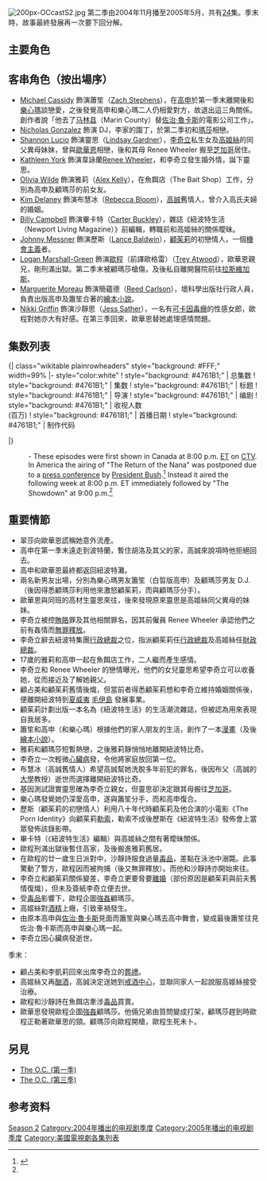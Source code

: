 {{Link style|time=2015-12-11T07:27:32+00:00}}
{{Refimprove |time=2008-02-11T12:24:44+00:00 }}
{{noteTA
|T=zh-hans:橘郡风云 (第二季);zh-cn:橘郡风云 (第二季);zh-hk:The O.C. (第二季);zh-tw:玩酷世代 (第二季);
|G1=Show
|1=zh-hans:奥兰治县;zh-hk:橙縣;zh-tw:橘郡;
|2=zh-cn:橘郡风云; zh-hk:The O.C.; zh-tw:玩酷世代
|3=zh-hk:歐華恩; zh-cn:莱恩·艾德伍; zh-tw:萊恩·艾德伍;
|4=zh-hk:高申; zh-cn:塞斯·科恩; zh-tw:塞斯·科恩;
|5=zh-hk:顧瑪莎; zh-cn:玛莎·库柏; zh-tw:瑪莎·庫柏;
|6=zh-hk:樂心瑪; zh-cn:莎玛·罗伯茨; zh-tw:莎瑪·羅伯茨;
|7=zh-tw:桑迪·科恩; zh-cn:桑迪·科恩; zh-hk:高誠;
|8=zh-tw:基爾斯騰·科恩; zh-cn:基尔斯腾·科恩; zh-hk:高姬絲;
|9=zh-tw:凱萊布·尼科爾; zh-cn:凯莱布·尼科尔; zh-hk:李奇立;
|10=zh-tw:茱莉·庫柏; zh-cn:茱莉·库柏; zh-hk:顧茱莉;
|11=zh-hk:顧琪麗; zh-cn:凯特琳·库柏; zh-tw:凱特琳·庫柏;
|12=zh-tw:吉米·庫柏; zh-cn:吉米·库柏; zh-hk:顧占美;
|13=zh-tw:黛恩·艾德伍; zh-cn:黛恩·艾德伍; zh-hk:歐黛;
|14=zh-tw:特雷·艾德伍; zh-cn:特雷·艾德伍; zh-hk:歐程;
|17=zh-hk:胡洛; zh-tw:盧克·華德; zh-cn:卢克·华德;}}
{{Infobox television season
| show_name = [[橘郡风云|橘郡风云]]
| season_name = 《橘郡风云》第二季
| eng_name = {{lang|en|''The O.C.'' (season 2)}}
| bgcolour = #006DB0
| fgcolour = #ffffff
| image = [[File:The_O.C._Season_2_DVD_Cover.jpg|200px]]
| caption = DVD 封面
| dvd_release_date = 2005年8月23日
| country = {{USA}}
| network = [[福克斯廣播公司|福克斯廣播公司]]
| first_aired = {{Start date|2004|11|4}}
| last_aired = {{End date|2005|5|19}}
| num_episodes = [[List_of_The_O.C._episodes|24]]
| prev_season = [[The_O.C._(第一季)|第一季]]
| next_season = [[The_O.C._(第三季)|第三季]]
}}
[[File:200px-OCcastS2.jpg|thumb]] 
第二季由2004年11月播至2005年5月，共有[[24|24]]集。季末時，故事最終發展再一次要下回分解。

== 主要角色 ==
{{main|橘郡风云}}

== 客串角色（按出場序） ==
* [[:en:Michael_Cassidy_(actor)|Michael Cassidy]] 飾演蕭笙（[[:en:Zach_Stephens|Zach Stephens]]），在[[高申|高申]]於第一季末離開後和[[樂心瑪|樂心瑪]]談戀愛，之後發覺高申和樂心瑪二人仍相愛對方，故退出這三角關係。創作者說「他去了[[马林县_(加利福尼亚州)|马林县]]（Marin County）替[[佐治·魯卡斯|佐治·魯卡斯]]的電影公司工作」。
* [[:en:Nicholas_Gonzalez|Nicholas Gonzalez]] 飾演 DJ，李家的園丁，於第二季初和[[顧瑪莎|瑪莎]]相戀。
* [[:en:Shannon_Lucio|Shannon Lucio]] 飾演靈思（[[:en:Lindsay_Gardner|Lindsay Gardner]]），[[李奇立|李奇立]]私生女及[[高姬絲|高姬絲]]的同父異母妹妹，曾與[[歐華恩|歐華恩]]相戀，後和其母 Renee Wheeler 搬至[[芝加哥|芝加哥]]居住。
* [[:en:Kathleen_York|Kathleen York]] 飾演韋詠蘭[[:en:Renee_Wheeler|Renee Wheeler]]，和李奇立發生婚外情，誕下靈思。
* [[:en:Olivia_Wilde|Olivia Wilde]] 飾演雅莉（[[:en:Alex_Kelly|Alex Kelly]]），在魚餌店（The Bait Shop）工作，分別為高申及顧瑪莎的前女友。
* [[:en:Kim_Delaney|Kim Delaney]] 飾演布慧冰（[[:en:Rebecca_Bloom|Rebecca Bloom]]），[[高誠|高誠]]舊情人，曾介入高氏夫婦的婚姻。
* [[:en:Billy_Campbell|Billy Campbell]] 飾演畢卡特（[[:en:Carter_Buckley|Carter Buckley]]），雜誌《紐波特生活（Newport Living Magazine）》前編輯，轉職前和高姬絲的關係曖昧。
* [[:en:Johnny_Messner|Johnny Messner]] 飾演歷斯（[[:en:Lance_Baldwin|Lance Baldwin]]），[[顧茱莉|顧茱莉]]的初戀情人，一個[[機會主義|機會主義]]者。
* [[:en:Logan_Marshall-Green|Logan Marshall-Green]] 飾演[[歐程|歐程]]（前譯歐格雷）（[[:en:Trey_Atwood|Trey Atwood]]），歐華恩親兄，剛刑滿出獄。第二季末被顧瑪莎槍傷，及後私自離開醫院前往[[拉斯維加斯|拉斯維加斯]]。
* [[:en:Marguerite_Moreau|Marguerite Moreau]] 飾演簡蘊德（[[:en:Reed_Carlson|Reed Carlson]]），壞科學出版社行政人員，負責出版高申及簫笙合著的[[繪本小說|繪本小說]]。
* [[:en:Nikki_Griffin|Nikki Griffin]] 飾演沙靜思（[[:en:Jess_Sather|Jess Sather]]），一名有[[可卡因|可卡因]][[毒癮|毒癮]]的性感女郎，歐程對她亦大有好感。在第三季回來，歐華恩替她處理感情問題。
== 集数列表 ==
{{See also|橘郡风云集数列表}}
<onlyinclude>{| class="wikitable plainrowheaders" style="background: #FFF;" width=99%
|- style="color:white"
! style="background: #4761B1;" | 总集数
! style="background: #4761B1;" | 集数
! style="background: #4761B1;" | 标题
! style="background: #4761B1;" | 导演
! style="background: #4761B1;" | 编剧
! style="background: #4761B1;" | 收视人数<br />(百万)
! style="background: #4761B1;" | 首播日期
! style="background: #4761B1;" | 制作代码

{{Episode list/sublist|橘郡風雲 (第二季)

 |EpisodeNumber=28
 |EpisodeNumber2=1
 |Title=The Distance
 |OriginalAirDate={{Start date|2004|11|4}}
 |WrittenBy=[[Josh_Schwartz|Josh Schwartz]]
 |DirectedBy=[[Ian_Toynton|Ian Toynton]]
 |Aux3=8.56<ref>{{cite web|publisher=[[American_Broadcasting_Company|ABC]] Medianet|date=November 9, 2004|url=http://abcmedianet.com/web/dnr/dispDNR.aspx?id=110904_04|title=Weekly Program Rankings Report|accessdate=July 30, 2008|archive-date=2014-08-11|archive-url=https://web.archive.org/web/20140811081825/http://abcmedianet.com/web/dnr/dispDNR.aspx?id=110904_04|dead-url=no}}</ref>
 |ProdCode=2T5101
 |ShortSummary=
 |LineColor=4761B1
}}
{{Episode list/sublist|橘郡風雲 (第二季)

 |EpisodeNumber=29
 |EpisodeNumber2=2
 |Title=The Way We Were
 |OriginalAirDate={{Start date|2004|11|11}}
 |WrittenBy=[[Allan_Heinberg|Allan Heinberg]]
 |DirectedBy=[[Michael_Lange|Michael Lange]]
 |Aux3=8.08<ref>{{cite web|publisher=[[American_Broadcasting_Company|ABC]] Medianet|date=November 16, 2004|url=http://abcmedianet.com/web/dnr/dispDNR.aspx?id=111604_05|title=Weekly Program Rankings Report|accessdate=July 30, 2008|archive-date=2014-10-10|archive-url=https://web.archive.org/web/20141010224559/http://abcmedianet.com/web/dnr/dispDNR.aspx?id=111604_05|dead-url=no}}</ref>
 |ProdCode=2T5102
 |ShortSummary=
 |LineColor=4761B1
}}
{{Episode list/sublist|橘郡風雲 (第二季)

 |EpisodeNumber=30
 |EpisodeNumber2=3
 |Title=The New Kids on the Block
 |OriginalAirDate={{Start date|2004|11|18}}
 |WrittenBy=[[Stephanie_Savage|Stephanie Savage]]
 |DirectedBy=[[Lev_L._Spiro|Lev L. Spiro]]
 |Aux3=7.42<ref>{{cite web|publisher=[[American_Broadcasting_Company|ABC]] Medianet|date=November 23, 2004|url=http://abcmedianet.com/web/dnr/dispDNR.aspx?id=112304_07|title=Weekly Program Rankings Report|accessdate=July 30, 2008|archive-date=2008-12-21|archive-url=https://web.archive.org/web/20081221172650/http://abcmedianet.com/web/dnr/dispDNR.aspx?id=112304_07|dead-url=no}}</ref>
 |ProdCode=2T5103
 |ShortSummary=
 |LineColor=4761B1
}}
{{Episode list/sublist|橘郡風雲 (第二季)

 |EpisodeNumber=31
 |EpisodeNumber2=4
 |Title=The New Era
 |OriginalAirDate={{Start date|2004|12|2}}
 |WrittenBy=[[J._J._Philbin|J. J. Philbin]]
 |DirectedBy=[[Michael_Fresco|Michael Fresco]]
 |ProdCode=2T5104
 |Aux3=6.51<ref>{{cite web|publisher=[[American_Broadcasting_Company|ABC]] Medianet|date=December 7, 2004|url=http://abcmedianet.com/web/dnr/dispDNR.aspx?id=120704_05|title=Weekly Program Rankings Report|accessdate=July 30, 2008|archive-date=2008-12-21|archive-url=https://web.archive.org/web/20081221172700/http://abcmedianet.com/web/dnr/dispDNR.aspx?id=120704_05|dead-url=no}}</ref>
 |ShortSummary=
 |LineColor=4761B1
}}
{{Episode list/sublist|橘郡風雲 (第二季)

 |EpisodeNumber=32
 |EpisodeNumber2=5
 |Title=The SnO.C.
 |OriginalAirDate={{Start date|2004|12|9}}
 |WrittenBy=[[John_Stephens_(writer)|John Stephens]]
 |DirectedBy=[[Ian_Toynton|Ian Toynton]]
 |Aux3=6.36<ref>{{cite web|publisher=[[American_Broadcasting_Company|ABC]] Medianet|date=December 14, 2004|url=http://abcmedianet.com/web/dnr/dispDNR.aspx?id=121404_08|title=Weekly Program Rankings Report|accessdate=July 30, 2008|archive-date=2008-12-21|archive-url=https://web.archive.org/web/20081221204028/http://abcmedianet.com/web/dnr/dispDNR.aspx?id=121404_08|dead-url=no}}</ref>
 |ProdCode=2T5105
 |ShortSummary=
 |LineColor=4761B1
}}
{{Episode list/sublist|橘郡風雲 (第二季)

 |EpisodeNumber=33
 |EpisodeNumber2=6
 |Title=The Chrismukkah That Almost Wasn't
 |OriginalAirDate={{Start date|2004|12|16}}
 |WrittenBy=[[Josh_Schwartz|Josh Schwartz]]
 |DirectedBy=[[Tony_Wharmby|Tony Wharmby]]
 |ProdCode=2T5106
 |Aux3=6.36<ref>{{cite web|publisher=[[American_Broadcasting_Company|ABC]] Medianet|date=December 21, 2004|url=http://abcmedianet.com/web/dnr/dispDNR.aspx?id=122104_05|title=Weekly Program Rankings Report|accessdate=July 30, 2008|archive-url=https://web.archive.org/web/20081221201421/http://abcmedianet.com/web/dnr/dispDNR.aspx?id=122104_05|archive-date=2008-12-21|dead-url=yes}}</ref>
 |ShortSummary=
 |LineColor=4761B1
}}
{{Episode list/sublist|橘郡風雲 (第二季)

 |EpisodeNumber=34
 |EpisodeNumber2=7
 |Title=The Family Ties
 |OriginalAirDate={{Start date|2005|1|6}}
 |WrittenBy=[[Drew_Greenberg|Drew Greenberg]] & [[Josh_Schwartz|Josh Schwartz]]
 |DirectedBy=[[Lesli_Glatter|Lesli Glatter]]
 |Aux3=7.95<ref>{{cite web|publisher=[[American_Broadcasting_Company|ABC]] Medianet|date=January 11, 2005|url=http://abcmedianet.com/web/dnr/dispDNR.aspx?id=011105_11|title=Weekly Program Rankings Report|accessdate=July 30, 2008|archive-date=2010-05-27|archive-url=https://web.archive.org/web/20100527235158/http://abcmedianet.com/web/dnr/dispDNR.aspx?id=011105_11|dead-url=no}}</ref>
 |ProdCode=2T5107
 |ShortSummary=
 |LineColor=4761B1
}}
{{Episode list/sublist|橘郡風雲 (第二季)

 |EpisodeNumber=35
 |EpisodeNumber2=8
 |Title=The Power of Love
 |OriginalAirDate={{Start date|2005|1|13}}
 |WrittenBy=[[John_Stephens_(writer)|John Stephens]]
 |DirectedBy=[[Michael_Lange|Michael Lange]]
 |Aux3=7.86<ref>{{cite web|publisher=[[American_Broadcasting_Company|ABC]] Medianet|date=January 19, 2005|url=http://abcmedianet.com/web/dnr/dispDNR.aspx?id=011905_07|title=Weekly Program Rankings Report|accessdate=July 30, 2008|archive-date=2008-12-21|archive-url=https://web.archive.org/web/20081221170915/http://abcmedianet.com/web/dnr/dispDNR.aspx?id=011905_07|dead-url=no}}</ref>
 |ProdCode=2T5108
 |ShortSummary=
 |LineColor=4761B1
}}
{{Episode list/sublist|橘郡風雲 (第二季)

 |EpisodeNumber=36
 |EpisodeNumber2=9
 |Title=The Ex-Factor
 |OriginalAirDate={{Start date|2005|1|20}}
 |WrittenBy=[[J._J._Philbin|J. J. Philbin]]
 |DirectedBy=[[Michael_Fresco|Michael Fresco]]
 |Aux3=8.20<ref>{{cite web|publisher=[[American_Broadcasting_Company|ABC]] Medianet|date=January 25, 2005|url=http://abcmedianet.com/web/dnr/dispDNR.aspx?id=012505_07|title=Weekly Program Rankings Report|accessdate=July 30, 2008|archive-date=2009-02-23|archive-url=https://web.archive.org/web/20090223074154/http://abcmedianet.com/web/dnr/dispDNR.aspx?id=012505_07|dead-url=no}}</ref>
 |ProdCode=2T5109
 |ShortSummary=
 |LineColor=4761B1
}}
{{Episode list/sublist|橘郡風雲 (第二季)

 |EpisodeNumber=37
 |EpisodeNumber2=10
 |Title=The Accomplice
 |OriginalAirDate={{Start date|2005|1|27}}
 |WrittenBy=[[Allan_Heinberg|Allan Heinberg]]
 |DirectedBy=[[Ian_Toynton|Ian Toynton]]
 |Aux3=8.41<ref>{{cite web|publisher=[[American_Broadcasting_Company|ABC]] Medianet|date=February 1, 2005|url=http://abcmedianet.com/web/dnr/dispDNR.aspx?id=020105_07|title=Weekly Program Rankings Report|accessdate=July 30, 2008|archive-url=https://web.archive.org/web/20081221202428/http://abcmedianet.com/web/dnr/dispDNR.aspx?id=020105_07|archive-date=2008-12-21|dead-url=yes}}</ref>
 |ProdCode=2T5110
 |ShortSummary=
 |LineColor=4761B1
}}
{{Episode list/sublist|橘郡風雲 (第二季)

 |EpisodeNumber=38
 |EpisodeNumber2=11
 |Title=The Second Chance
 |OriginalAirDate={{Start date|2005|2|3}}
 |WrittenBy=[[Drew_Greenberg|Drew Greenberg]] & [[Josh_Schwartz|Josh Schwartz]]
 |DirectedBy=[[Tony_Wharmby|Tony Wharmby]]
 |Aux3=7.25<ref>{{cite web|publisher=[[American_Broadcasting_Company|ABC]] Medianet|date=February 8, 2005|url=http://abcmedianet.com/web/dnr/dispDNR.aspx?id=020805_08|title=Weekly Program Rankings Report|accessdate=July 30, 2008|archive-date=2008-12-21|archive-url=https://web.archive.org/web/20081221202433/http://abcmedianet.com/web/dnr/dispDNR.aspx?id=020805_08|dead-url=no}}</ref>
 |ProdCode=2T5111
 |ShortSummary=
 |LineColor=4761B1
}}
{{Episode list/sublist|橘郡風雲 (第二季)

 |EpisodeNumber=39
 |EpisodeNumber2=12
 |Title=The Lonely Hearts Club
 |OriginalAirDate={{Start date|2005|2|10}}
 |WrittenBy=[[J._J._Philbin|J. J. Philbin]]
 |DirectedBy=[[Ian_Toynton|Ian Toynton]]
 |Aux3=8.15<ref>{{cite web|publisher=[[American_Broadcasting_Company|ABC]] Medianet|date=February 15, 2005|url=http://abcmedianet.com/web/dnr/dispDNR.aspx?id=021505_06|title=Weekly Program Rankings Report|accessdate=July 30, 2008|archive-date=2008-12-21|archive-url=https://web.archive.org/web/20081221171937/http://abcmedianet.com/web/dnr/dispDNR.aspx?id=021505_06|dead-url=no}}</ref>
 |ProdCode=2T5112
 |ShortSummary=
 |LineColor=4761B1
}}
{{Episode list/sublist|橘郡風雲 (第二季)

 |EpisodeNumber=40
 |EpisodeNumber2=13
 |Title=The Test
 |OriginalAirDate={{Start date|2005|2|17}}
 |WrittenBy=[[John_Stephens_(writer)|John Stephens]]
 |DirectedBy=[[Michael_Lange|Michael Lange]]
 |Aux3=7.80<ref>{{cite web|publisher=[[American_Broadcasting_Company|ABC]] Medianet|date=February 23, 2005|url=http://abcmedianet.com/web/dnr/dispDNR.aspx?id=022305_08|title=Weekly Program Rankings Report|accessdate=July 30, 2008|archive-url=https://web.archive.org/web/20100528010045/http://abcmedianet.com/web/dnr/dispDNR.aspx?id=022305_08|archive-date=2010-05-28|dead-url=yes}}</ref>
 |ProdCode=2T5113
 |ShortSummary=
 |LineColor=4761B1
}}
{{Episode list/sublist|橘郡風雲 (第二季)

 |EpisodeNumber=41
 |EpisodeNumber2=14
 |Title=The Rainy Day Women
 |OriginalAirDate={{Start date|2005|2|24}}
 |WrittenBy=[[Josh_Schwartz|Josh Schwartz]]
 |DirectedBy=[[Michael_Fresco|Michael Fresco]]
 |Aux3=7.23<ref>{{cite web|publisher=[[American_Broadcasting_Company|ABC]] Medianet|date=March 1, 2005|url=http://abcmedianet.com/web/dnr/dispDNR.aspx?id=030105_08|title=Weekly Program Rankings Report|accessdate=July 30, 2008|archive-date=2008-12-21|archive-url=https://web.archive.org/web/20081221201254/http://abcmedianet.com/web/dnr/dispDNR.aspx?id=030105_08|dead-url=no}}</ref>
 |ProdCode=2T5114
 |ShortSummary= 
 |LineColor=4761B1
}}
{{Episode list/sublist|橘郡風雲 (第二季)

 |EpisodeNumber=42
 |EpisodeNumber2=15
 |Title=The Mallpisode
 |OriginalAirDate={{Start date|2005|3|10}}
 |WrittenBy=[[Stephanie_Savage|Stephanie Savage]]
 |DirectedBy=[[Ian_Toynton|Ian Toynton]]
 |Aux3=7.66<ref>{{cite web|publisher=[[American_Broadcasting_Company|ABC]] Medianet|date=March 15, 2005|url=http://abcmedianet.com/web/dnr/dispDNR.aspx?id=031505_04|title=Weekly Program Rankings Report|accessdate=October 11, 2010|archive-date=2012-09-06|archive-url=https://www.webcitation.org/6ATk7HhD5?url=http://abcmedianet.com/web/dnr/dispDNR.aspx?id=031505_04|dead-url=no}}</ref>
 |ProdCode=2T5115
 |ShortSummary=
 |LineColor=4761B1
}}
{{Episode list/sublist|橘郡風雲 (第二季)

 |EpisodeNumber=43
 |EpisodeNumber2=16
 |Title=The Blaze of Glory
 |OriginalAirDate={{Start date|2005|3|17}}
 |WrittenBy=[[Mike_Kelley_(writer)|Mike Kelley]]
 |DirectedBy=[[Robert_Duncan_McNeill|Robert Duncan McNeill]]
 |Aux3=7.55<ref>{{cite web|publisher=[[American_Broadcasting_Company|ABC]] Medianet|date=March 22, 2005|url=http://abcmedianet.com/web/dnr/dispDNR.aspx?id=032205_05|title=Weekly Program Rankings Report|accessdate=July 30, 2008|archive-url=https://web.archive.org/web/20081221171944/http://abcmedianet.com/web/dnr/dispDNR.aspx?id=032205_05|archive-date=2008-12-21|dead-url=yes}}</ref>
 |ProdCode=2T5116
 |ShortSummary=
 |LineColor=4761B1
}}
{{Episode list/sublist|橘郡風雲 (第二季)
 |EpisodeNumber=44
 |EpisodeNumber2=17
 |Title=The Brothers Grim
 |OriginalAirDate={{Start date|2005|3|24}}
 |WrittenBy=[[J._J._Philbin|J. J. Philbin]]
 |DirectedBy=[[Michael_Lange|Michael Lange]]
 |Aux3=8.60<ref>{{cite web|publisher=[[American_Broadcasting_Company|ABC]] Medianet|date=March 29, 2005|url=http://abcmedianet.com/web/dnr/dispDNR.aspx?id=032905_05|title=Weekly Program Rankings Report|accessdate=July 30, 2008|archive-date=2008-12-21|archive-url=https://web.archive.org/web/20081221202459/http://abcmedianet.com/web/dnr/dispDNR.aspx?id=032905_05|dead-url=no}}</ref>
 |ProdCode=2T5117
 |ShortSummary=
 |LineColor=4761B1
}}
{{Episode list/sublist|橘郡風雲 (第二季)

 |EpisodeNumber=45
 |EpisodeNumber2=18
 |Title=The Risky Business
 |OriginalAirDate={{Start date|2005|4|7}}
 |WrittenBy=[[Cory_Martin|Cory Martin]]
 |DirectedBy=[[Norman_Buckley|Norman Buckley]]
 |Aux3=6.80<ref>{{cite web|publisher=[[American_Broadcasting_Company|ABC]] Medianet|date=April 12, 2005|url=http://abcmedianet.com/web/dnr/dispDNR.aspx?id=041205_05|title=Weekly Program Rankings Report|accessdate=July 30, 2008|archive-url=https://web.archive.org/web/20081221203540/http://abcmedianet.com/web/dnr/dispDNR.aspx?id=041205_05|archive-date=2008-12-21|dead-url=yes}}</ref>
 |ProdCode=2T5118
 |ShortSummary=
 |LineColor=4761B1
}}
{{Episode list/sublist|橘郡風雲 (第二季)

 |EpisodeNumber=46
 |EpisodeNumber2=19
 |Title=The Rager
 |OriginalAirDate={{Start date|2005|4|14}}
 |WrittenBy=[[John_Stephens_(writer)|John Stephens]]
 |DirectedBy=[[Tony_Wharmby|Tony Wharmby]]
 |Aux3=7.05<ref>{{cite web|publisher=[[American_Broadcasting_Company|ABC]] Medianet|date=April 19, 2005|url=http://abcmedianet.com/web/dnr/dispDNR.aspx?id=041905_04|title=Weekly Program Rankings Report|accessdate=July 30, 2008|archive-date=2008-12-21|archive-url=https://web.archive.org/web/20081221201416/http://abcmedianet.com/web/dnr/dispDNR.aspx?id=041905_04|dead-url=no}}</ref>
 |ProdCode=2T5119
 |ShortSummary=
 |LineColor=4761B1
}}
{{Episode list/sublist|橘郡風雲 (第二季)

 |EpisodeNumber=47
 |EpisodeNumber2=20
 |Title=The O.C. Confidential
 |OriginalAirDate={{Start date|2005|4|21}}
 |WrittenBy=[[Mike_Kelley_(writer)|Mike Kelley]]
 |DirectedBy=[[Tony_Wharmby|Tony Wharmby]]
 |Aux3=7.05<ref>{{cite web|publisher=[[American_Broadcasting_Company|ABC]] Medianet|date=April 26, 2005|url=http://abcmedianet.com/web/dnr/dispDNR.aspx?id=042605_07|title=Weekly Program Rankings Report|accessdate=July 30, 2008|archive-url=https://web.archive.org/web/20081221202507/http://abcmedianet.com/web/dnr/dispDNR.aspx?id=042605_07|archive-date=2008-12-21|dead-url=yes}}</ref>
 |ProdCode=2T5120
 |ShortSummary=
 |LineColor=4761B1
}}
{{Episode list/sublist|橘郡風雲 (第二季)

 |EpisodeNumber=48
 |EpisodeNumber2=21
 |Title=The Return of the Nana
 |OriginalAirDate={{Start date|2005|4|28}}{{Ref|Note *|*}}
 |WrittenBy=[[Josh_Schwartz|Josh Schwartz]]
 |DirectedBy=[[Ian_Toynton|Ian Toynton]]
 |Aux3=6.77<ref name="21+22">{{cite web|publisher=[[American_Broadcasting_Company|ABC]] Medianet|date=May 10, 2005|url=http://abcmedianet.com/web/dnr/dispDNR.aspx?id=051005_08|title=Weekly Program Rankings Report|accessdate=July 30, 2008|archive-date=2008-12-21|archive-url=https://web.archive.org/web/20081221172618/http://abcmedianet.com/web/dnr/dispDNR.aspx?id=051005_08|dead-url=no}}</ref>
 |ProdCode=2T5121
 |ShortSummary=
 |LineColor=4761B1
}}
{{Episode list/sublist|橘郡風雲 (第二季)

 |EpisodeNumber=49
 |EpisodeNumber2=22
 |Title=The Showdown
 |OriginalAirDate={{Start date|2005|5|5}}{{Ref|Note *|*|noid=noid}}
 |WrittenBy=[[John_Stephens_(writer)|John Stephens]]
 |DirectedBy=[[Michael_Fresco|Michael Fresco]]
 |Aux3=7.20<ref name="21+22"/>
 |ProdCode=2T5122
 |ShortSummary=
 |LineColor=4761B1
}}
{{Episode list/sublist|橘郡風雲 (第二季)

 |EpisodeNumber=50
 |EpisodeNumber2=23
 |Title=The O.Sea
 |OriginalAirDate={{Start date|2005|5|12}}
 |WrittenBy=[[J._J._Philbin|J. J. Philbin]]
 |DirectedBy=[[Michael_Lange|Michael Lange]]
 |Aux3=6.12<ref>{{cite web|publisher=[[American_Broadcasting_Company|ABC]] Medianet|date=May 17, 2005|url=http://abcmedianet.com/web/dnr/dispDNR.aspx?id=051705_04|title=Weekly Program Rankings Report|accessdate=July 30, 2008|archive-date=2008-12-21|archive-url=https://web.archive.org/web/20081221203557/http://abcmedianet.com/web/dnr/dispDNR.aspx?id=051705_04|dead-url=no}}</ref>
 |ProdCode=2T5123
 |ShortSummary=
 |LineColor=4761B1
}}
{{Episode list/sublist|橘郡風雲 (第二季)

 |EpisodeNumber=51
 |EpisodeNumber2=24
 |Title=The Dearly Beloved
 |OriginalAirDate={{Start date|2005|5|19}}
 |WrittenBy=[[Josh_Schwartz|Josh Schwartz]]
 |DirectedBy=[[Ian_Toynton|Ian Toynton]]
 |Aux3=7.63<ref>{{cite web|publisher=[[American_Broadcasting_Company|ABC]] Medianet|date=May 24, 2005|url=http://abcmedianet.com/web/dnr/dispDNR.aspx?id=052405_04|title=Weekly Program Rankings Report|accessdate=July 30, 2008|archive-url=https://web.archive.org/web/20100528010345/http://abcmedianet.com/web/dnr/dispDNR.aspx?id=052405_04|archive-date=2010-05-28|dead-url=yes}}</ref>
 |ProdCode=2T5124
 |ShortSummary=
 |LineColor=4761B1
}}
|}</onlyinclude>
:{{Note|Note *|*}} - These episodes were first shown in Canada at 8:00 p.m. [[Eastern_Time_Zone|ET]] on [[CTV_Television_Network|CTV]]. In America the airing of "The Return of the Nana" was postponed due to a [[press_conference|press conference]] by [[George_W._Bush|President Bush]].<ref>{{cite web|url=http://www.ew.com/ew/article/0,,1058540,00.html|title=Double Trouble|last=Barrett|first=Annie|date=May 6, 2005|work=[[Entertainment_Weekly|Entertainment Weekly]]|publisher=[[Time_Inc.|Time Inc.]]|accessdate=August 10, 2008|archive-date=2008-12-22|archive-url=https://web.archive.org/web/20081222215008/http://www.ew.com/ew/article/0,,1058540,00.html|dead-url=yes}}</ref> Instead it aired the following week at 8:00 p.m. ET immediately followed by "The Showdown" at 9:00 p.m.<ref name="21+22"/>

== 重要情節 ==
* 翠莎向歐華恩謊稱她意外流產。
* 高申在第一季末遠走到波特蘭，暫住胡洛及其父的家，高誠來說項時他拒絕回去。
* 高申和歐華恩最終都返回紐波特灘。
* 兩名新男友出場，分別為樂心瑪男友簫笙（白晢版高申）及顧瑪莎男友 D.J.（後因得悉顧瑪莎利用他來激怒顧茱莉，而與顧瑪莎分手）。
* 歐華恩與同班的高材生靈思來往，後來發現原來靈思是高姬絲同父異母的妹妹。
* 李奇立被控[[賄賂|賄賂]]罪及其他相關罪名，因其前僱員 Renee Wheeler 承認他們之前有姦情而[[無罪釋放|無罪釋放]]。
* 李奇立辭去紐波特集團[[行政總裁|行政總裁]]之位，指派顧茱莉任[[行政總裁|行政總裁]]及高姬絲任[[財政總裁|財政總裁]]。
* 17歲的雅莉和高申一起在魚餌店工作，二人繼而產生感情。
* 李奇立和 Renee Wheeler 的戀情曝光，他們的女兒靈思希望李奇立可以收養她，從而接近及了解她親父。
* 顧占美和顧茱莉舊情後熾，但當前者得悉顧茱莉想和李奇立維持婚姻關係後，便離開紐波特到[[夏威夷|夏威夷]] [[:en:Maui|毛伊島]] 發展事業。
* 顧茱莉計劃出版一本名為《紐波特生活》的生活潮流雜誌，但被認為用來表現自我居多。
* 簫笙和高申（和樂心瑪）根據他們的家人朋友的生活，創作了一本[[漫畫|漫畫]]（及後[[繪本小說|繪本小說]]）。
* 雅莉和顧瑪莎短暫熱戀，之後雅莉靜悄悄地離開紐波特比奇。
* 李奇立一次輕微[[心臟病|心臟病]]發，令他將家庭放回第一位。
* 布慧冰（高誠舊情人）希望高誠幫她洗脫多年前犯的罪名，後因布父（高誠的[[大學|大學]]教授）逝世而選擇離開紐波特比奇。
* 基因測試證實靈思確為李奇立親女，但靈思卻決定跟其母搬往[[芝加哥|芝加哥]]。
* 樂心瑪發覺她仍深愛高申，遂與簫笙分手，而和高申復合。
* 歷斯（顧茱莉的初戀情人）利用八十年代時顧茱莉及他合演的小電影《The Porn Identity》向顧茱莉[[勒索|勒索]]，勒索不成後歷斯在《紐波特生活》發佈會上當眾發佈該錄影帶。
* 畢卡特（《紐波特生活》編輯）與高姬絲之間有著曖昧關係。
* 歐程刑滿出獄後暫住高家，及後搬進雅莉舊居。
* 在歐程的廿一歲生日派對中，沙靜詩服食過量[[毒品|毒品]]，差點在泳池中溺斃。此事驚動了警方，歐程因而被拘捕（後又無罪釋放）。而他和沙靜詩亦開始來往。
* 李奇立和顧茱莉關係變差，李奇立更要脅要[[離婚|離婚]]（部份原因是顧茱莉與前夫舊情復熾），但未及簽紙李奇立便去世。
* 受[[毒品|毒品]]影響下，歐程企圖[[強姦|強姦]]顧瑪莎。
* 高姬絲對[[酒精|酒精]]上癮，引致車禍發生。
* 由原本高申與[[佐治·魯卡斯|佐治·魯卡斯]]見面而簫笙與樂心瑪去高中舞會，變成最後簫笙往見佐治·魯卡斯而高申與樂心瑪一起。
* 李奇立因心臟病發逝世。

季末：
* 顧占美和李凱莉回來出席李奇立的[[葬禮|葬禮]]。
* 高姬絲又再[[酗酒|酗酒]]，高誠決定送她到[[戒酒中心|戒酒中心]]，並聯同家人一起說服高姬絲接受治療。
* 歐程和沙靜詩在魚餌店牽涉[[毒品|毒品]]買賣。
* 歐華思發現歐程企圖[[強姦|強姦]]顧瑪莎。他倆兄弟由質問變成打架，顧瑪莎趕到時歐程正勒著歐華思的頸。顧瑪莎向歐程開槍，歐程生死未卜。

==另見==
* [[The_O.C._(第一季)|The O.C. (第一季)]]
* [[The_O.C._(第三季)|The O.C. (第三季)]]

==参考资料==
{{Reflist|2}}
{{橘子郡男孩}}
{{DEFAULTSORT:O.C. (Season 2), The}}
[[Category:橘郡风云|Season 2]]
[[Category:2004年播出的电视剧季度|Category:2004年播出的电视剧季度]]
[[Category:2005年播出的电视剧季度|Category:2005年播出的电视剧季度]]
[[Category:美國電視劇各集列表|Category:美國電視劇各集列表]]